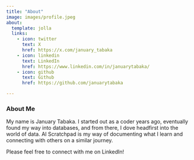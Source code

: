```yaml
---
title: "About"
image: images/profile.jpeg
about:
  template: jolla
  links:
    - icon: twitter
      text: X
      href: https://x.com/january_tabaka
    - icon: linkedin
      text: LinkedIn
      href: https://www.linkedin.com/in/januarytabaka/
    - icon: github
      text: Github
      href: https://github.com/januarytabaka

---
```


### About Me

My name is January Tabaka. I started out as a coder years ago, eventually found my way into databases, and from there, I dove headfirst into the world of data. AI Scratchpad is my way of documenting what I learn and connecting with others on a similar journey.

Please feel free to connect with me on LinkedIn!
